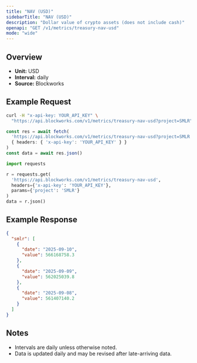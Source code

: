 ```yaml
---
title: "NAV (USD)"
sidebarTitle: "NAV (USD)"
description: "Dollar value of crypto assets (does not include cash)"
openapi: "GET /v1/metrics/treasury-nav-usd"
mode: "wide"
---
```


## Overview

- **Unit:** USD
- **Interval:** daily
- **Source:** Blockworks

## Example Request

<CodeGroup>

```bash cURL
curl -H "x-api-key: YOUR_API_KEY" \
  "https://api.blockworks.com/v1/metrics/treasury-nav-usd?project=SMLR"
```

```typescript TypeScript
const res = await fetch(
  'https://api.blockworks.com/v1/metrics/treasury-nav-usd?project=SMLR',
  { headers: { 'x-api-key': 'YOUR_API_KEY' } }
)
const data = await res.json()
```

```python Python
import requests

r = requests.get(
  'https://api.blockworks.com/v1/metrics/treasury-nav-usd',
  headers={'x-api-key': 'YOUR_API_KEY'},
  params={'project': 'SMLR'}
)
data = r.json()
```

</CodeGroup>

## Example Response

```json
{
  "smlr": [
    {
      "date": "2025-09-10",
      "value": 566168758.3
    },
    {
      "date": "2025-09-09",
      "value": 562025039.8
    },
    {
      "date": "2025-09-08",
      "value": 561407140.2
    }
  ]
}
```

## Notes
- Intervals are daily unless otherwise noted.
- Data is updated daily and may be revised after late-arriving data.